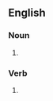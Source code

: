 {{also|Gallops}}

==English==

===Noun===
{{head|en|noun plural form}}

# {{plural of|gallop|lang=en}}

===Verb===
{{head|en|verb form}}

# {{en-third-person singular of|gallop}}